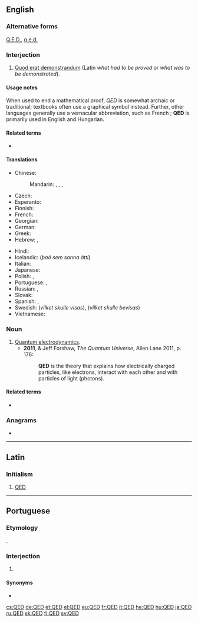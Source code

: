 ==English==
{{wikipedia|Q.E.D.}}

===Alternative forms===
[[Q.E.D.]], [[q.e.d.]]

===Interjection===
{{en-interjection}}

# [[quod erat demonstrandum|Quod erat demonstrandum]] (Latin ''what had to be proved'' or ''what was to be demonstrated'').

====Usage notes====
When used to end a mathematical proof, ''QED'' is somewhat archaic or traditional; textbooks often use a graphical symbol instead. Further, other languages generally use a vernacular abbreviation, such as French {{m|fr|CQFD||ce qu'il fallait démontrer}}; '''QED''' is primarily used in English and Hungarian.

====Related terms====
* {{sense|what was to be demonstrated}} {{l|en|QEF}}

====Translations====
{{trans-top|quod erat demonstrandum}}
* Chinese:
*: Mandarin: {{t|cmn|證畢|sc=Hani}}, {{t|cmn|证毕|tr=zhèngbì|sc=Hani}}, {{t|cmn|證訖}}, {{t|cmn|证讫|tr=zhèngqì}}
* Czech: {{t|cs|c.b.d.}} {{qualifier|co bylo dokázat}}
* Esperanto: {{t|eo|KEP}} {{qualifier|kio estis pruvota}}
* Finnish: {{t+|fi|MOT}} {{qualifier|mikä oli todistettava}}
* French: {{t+|fr|CQFD}} {{qualifier|ce qu'il fallait démontrer}}
* Georgian: {{t|ka|რ.დ.გ}}
* German: {{t|de|w. z. b. w.}} {{qualifier|was zu beweisen war}}
* Greek: {{t|el|Ό.Έ.Δ.}} {{qualifier|[[όπερ έδει δείξαι]]}}
* Hebrew: {{t|he|מָשָׁ"ל|tr=masha"l}}, {{t|he|מ.ש.ל.|m-p|tr=m.sh.l.}} {{qual|{{l|he||מה שצריך להוכיח}}, {{l|he||מה שרצינו להוכיח}}, etc.}}
{{trans-mid}}
* Hindi: {{t|hi|इ. सि.|tr=इति सिद्धम्|sc=Deva}}
* Icelandic: {{t|is|þ.s.s.á.}} (''það sem sanna átti'')
* Italian: {{qualifier|come volevasi dimostrare}} {{t+|it|CVD}}
* Japanese: {{t|ja|証明終わり|tr=しょうめいおわり, shōmei owari}}
* Polish: {{t+|pl|c.b.d.o.}}, {{t|pl|c.b.d.u.}}
* Portuguese: {{t|pt|CQD}}, {{t|pt|QED}}
* Russian: {{t+|ru|ч. т. д.}}, {{t+|ru|что и тре́бовалось доказа́ть|tr=što i trébovalosʹ dokazátʹ}}
* Slovak: {{qualifier|čo bolo treba dokázať}} {{t|sk|Č.B.T.D.}}
* Spanish: {{t|es|C.Q.D.}}, {{qualifier|written out}} {{t|es|como queríamos demostrar}}
* Swedish: {{t+|sv|VSV}} (''vilket skulle visas''), {{t+|sv|VSB}} (''vilket skulle bevisas'')
* Vietnamese: {{t|vi|đpcm}}
{{trans-bottom}}

===Noun===
{{head|en|noun}}

# [[quantum electrodynamics|Quantum electrodynamics]].
#* '''2011''', {{w|Brian Cox (physicist)|Brian Cox}} & Jeff Forshaw, ''The Quantum Universe'', Allen Lane 2011, p. 176:
#*: '''QED''' is the theory that explains how electrically charged particles, like electrons, interact with each other and with particles of light (photons).

====Related terms====
* {{sense|quantum}} {{l|en|QCD}}

===Anagrams===
* {{l|en|DEQ}}

----

==Latin==
{{wikipedia|lang=la}}

===Initialism===
{{rfc-header|Initialism}}
{{head|la|initialism}}

# [[#English|QED]]

----

==Portuguese==

===Etymology===
{{bor|pt|la|QED}}.

===Interjection===
{{pt-interj}}

# {{lb|pt|science}} {{l|en|QED}}

====Synonyms====
* {{l|pt|CQD}}

[[cs:QED]]
[[de:QED]]
[[et:QED]]
[[el:QED]]
[[eu:QED]]
[[fr:QED]]
[[it:QED]]
[[he:QED]]
[[hu:QED]]
[[ja:QED]]
[[ru:QED]]
[[sk:QED]]
[[fi:QED]]
[[sv:QED]]